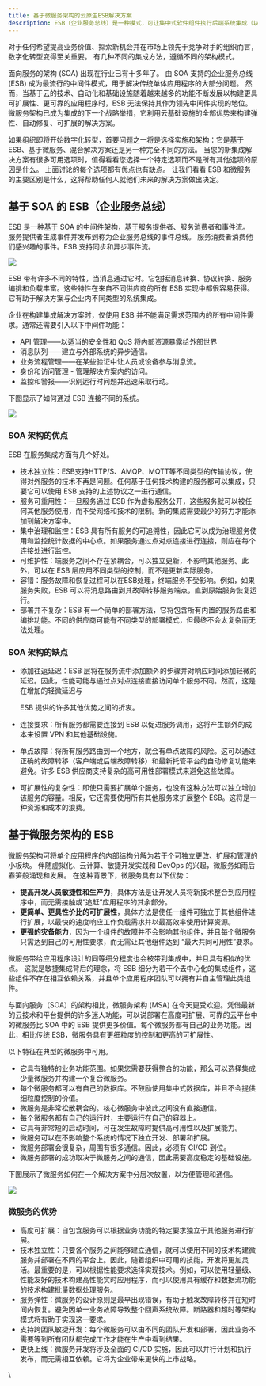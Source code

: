 ```yaml
---
title: 基于微服务架构的云原生ESB解决方案
description: ESB（企业服务总线）是一种模式，可让集中式软件组件执行后端系统集成（以及数据模型转换、深度连接、路由和请求），并将这些集成和转换作为服务接口提供，以供新应用程序复用。 通常使用专用的集成运行时和工具集来实施 ESB 模式，以确保最佳的生产力。
---
```


对于任何希望提高业务价值、探索新机会并在市场上领先于竞争对手的组织而言，数字化转型变得至关重要。 有几种不同的集成方法，遵循不同的架构模式。

面向服务的架构 (SOA) 出现在行业已有十多年了。 由 SOA 支持的企业服务总线 (ESB) 成为最流行的中间件模式，用于解决传统单体应用程序的大部分问题。 然而，当基于云的技术、自动化和基础设施随着越来越多的功能不断发展以构建更具可扩展性、更可靠的应用程序时，ESB 无法保持其作为领先中间件实现的地位。 微服务架构已成为集成的下一个战略举措，它利用云基础设施的全部优势来构建弹性、自动修复、可扩展的解决方案。

如果组织即将开始数字化转型，首要问题之一将是选择实施和架构：它是基于 ESB、基于微服务、混合解决方案还是另一种完全不同的方法。 当您的新集成解决方案有很多可用选项时，值得看看您选择一个特定选项而不是所有其他选项的原因是什么。 上面讨论的每个选项都有优点也有缺点。 让我们看看 ESB 和微服务的主要区别是什么，这将帮助任何人就他们未来的解决方案做出决定。

## 基于 SOA 的 ESB（企业服务总线）

ESB 是一种基于 SOA 的中间件架构，基于服务提供者、服务消费者和事件流。 服务提供者生成事件并发布到称为企业服务总线的事件总线。 服务消费者消费他们感兴趣的事件。ESB 支持同步和异步事件流。

 ![](https://console.steedos.cn/api/files/images/TBB3b2Av8Sd3Z3tyj)

ESB 带有许多不同的特性，当消息通过它时。它包括消息转换、协议转换、服务编排和负载丰富。这些特性在来自不同供应商的所有 ESB 实现中都很容易获得。它有助于解决方案与企业内不同类型的系统集成。

企业在构建集成解决方案时，仅使用 ESB 并不能满足需求范围内的所有中间件需求。通常还需要引入以下中间件功能：

* API 管理——以适当的安全性和 QoS 将内部资源暴露给外部世界
* 消息队列——建立与外部系统的异步通信。
* 业务流程管理——在某些验证中让人员或设备参与消息流。
* 身份和访问管理 - 管理解决方案内的访问。
* 监控和警报——识别运行时问题并迅速采取行动。

下图显示了如何通过 ESB 连接不同的系统。

 ![](https://console.steedos.cn/api/files/images/xwFeRY25TzK8w3kkQ)

### SOA 架构的优点

ESB 在服务集成方面有几个好处。

* 技术独立性：ESB支持HTTP/S、AMQP、MQTT等不同类型的传输协议，使得对外服务的技术不再是问题。任何基于任何技术构建的服务都可以集成，只要它可以使用 ESB 支持的上述协议之一进行通信。
* 服务可重用性：一旦服务通过 ESB 作为虚拟服务公开，这些服务就可以被任何其他服务使用，而不受网络和技术的限制。新的集成需要最少的努力才能添加到解决方案中。
* 集中治理和监控：ESB 具有所有服务的可追溯性，因此它可以成为治理服务使用和监控统计数据的中心点。如果服务通过点对点连接进行连接，则应在每个连接处进行监控。
* 可维护性：端服务之间不存在紧耦合，可以独立更新，不影响其他服务。此外，可以在 ESB 层应用不同类型的控制，而不是更新实际服务。
* 容错：服务故障和恢复过程可以在ESB处理，终端服务不受影响。例如，如果服务失败，ESB 可以将消息路由到其故障转移服务端点，直到原始服务恢复运行。
* 部署并不复杂：ESB 有一个简单的部署方法，它将包含所有内置的服务路由和编排功能。不同的供应商可能有不同类型的部署模式，但最终不会太复杂而无法处理。

### SOA 架构的缺点

* 添加往返延迟：ESB 层将在服务流中添加额外的步骤并对响应时间添加轻微的延迟。因此，性能可能与通过点对点连接直接访问单个服务不同。然而，这是在增加的轻微延迟与

  ESB 提供的许多其他优势之间的折衷。
* 连接要求：所有服务都需要连接到 ESB 以促进服务调用，这将产生额外的成本来设置 VPN 和其他基础设施。
* 单点故障：将所有服务路由到一个地方，就会有单点故障的风险。这可以通过正确的故障转移（客户端或后端故障转移）和最新托管平台的自动修复功能来避免。许多 ESB 供应商支持复杂的高可用性部署模式来避免这些故障。
* 可扩展性的复杂性：即使只需要扩展单个服务，也没有这种方法可以独立增加该服务的容量。相反，它还需要使用所有其他服务来扩展整个 ESB。这将是一种资源和成本的浪费。

## 基于微服务架构的 ESB

微服务架构可将单个应用程序的内部结构分解为若干个可独立更改、扩展和管理的小板块。 伴随虚拟化、云计算、敏捷开发实践和 DevOps 的兴起，微服务如雨后春笋般涌现和发展。 在这种背景下，微服务具有以下优势：

* **提高开发人员敏捷性和生产力**，具体方法是让开发人员将新技术整合到应用程序中，而无需接触或“追赶”应用程序的其余部分。
* **更简单、更具性价比的可扩展性**，具体方法是使任一组件可独立于其他组件进行扩展，以最快的速度响应工作负载需求并以最高效率使用计算资源。
* **更强的灾备能力**，因为一个组件的故障并不会影响其他组件，并且每个微服务只需达到自己的可用性要求，而无需让其他组件达到 “最大共同可用性”要求。

微服务带给应用程序设计的同等细分程度也会被带到集成中，并且具有相似的优点。 这就是敏捷集成背后的理念，将 ESB 细分为若干个去中心化的集成组件，这些组件不存在相互依赖关系，并且单个应用程序团队可以拥有并自主管理此类组件。

与面向服务（SOA）的架构相比，微服务架构 (MSA) 在今天更受欢迎。凭借最新的云技术和平台提供的许多迷人功能，可以说部署在高度可扩展、可靠的云平台中的微服务比 SOA 中的 ESB 提供更多价值。每个微服务都有自己的业务功能。因此，相比传统 ESB，微服务具有更细粒度的控制和更高的可扩展性。

以下特征在典型的微服务中可用。

* 它具有独特的业务功能范围。如果您需要获得整合的功能，那么可以选择集成少量微服务并构建一个复合微服务。
* 每个微服务都可以有自己的数据库。不鼓励使用集中式数据库，并且不会提供细粒度控制的价值。
* 微服务是非常松散耦合的。核心微服务中彼此之间没有直接通信。
* 每个微服务都有自己的运行时，主要运行在自己的容器上。
* 它具有非常短的启动时间，可在发生故障时提供高可用性以及扩展能力。
* 微服务可以在不影响整个系统的情况下独立开发、部署和扩展。
* 微服务部署会很复杂，周围有很多通信。因此，必须有 CI/CD 到位。
* 微服务部署的成功取决于微服务之间的通信，因此需要高度稳定的基础设施。

下图展示了微服务如何在一个解决方案中分层次放置，以方便管理和通信。

 ![](https://console.steedos.cn/api/files/images/bbPX8L5KrJb2cwgBk)

### 微服务的优势

* 高度可扩展：自包含服务可以根据业务功能的特定要求独立于其他服务进行扩展。
* 技术独立性：只要各个服务之间能够建立通信，就可以使用不同的技术构建微服务并部署在不同的平台上。因此，随着组织中可用的技能，开发将更加灵活。最重要的是，可以根据性能要求选择实现技术。例如，可以使用轻量级、性能友好的技术构建高性能实时应用程序，而可以使用具有缓存和数据流功能的技术构建批量数据处理服务。
* 服务弹性：微服务的设计原则是最早出现错误，有助于触发故障转移并在短时间内恢复。避免因单一业务故障导致整个回声系统故障。断路器和超时等架构模式将有助于实现这一要求。
* 支持跨团队敏捷开发：每个微服务可以由不同的团队开发和部署，因此业务不需要等到所有团队都完成工作才能在生产中看到结果。
* 更快上线：微服务开发将涉及全面的 CI/CD 实施，因此可以并行计划和执行发布，而无需相互依赖。它将为企业带来更快的上市战略。

\
